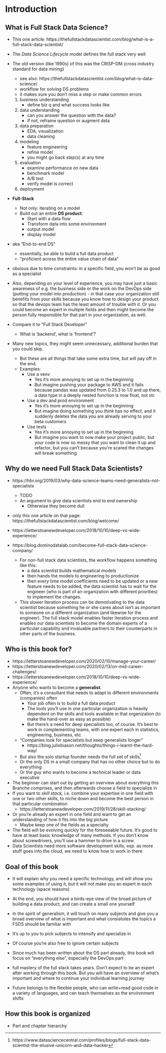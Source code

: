 # Introduction {-}

## What is Full Stack Data Science? {-}

- This one article: https://thefullstackdatascientist.com/blog/what-is-a-full-stack-data-scientist/

- The *Data Science Lifecycle* model defines the full stack very well
- The old version (like 1990s) of this was the CRISP-DM (cross industry standard for data mining)
  - see also: https://thefullstackdatascientist.com/blog/what-is-data-science/
  - workflow for solving DS problems
  - it makes sure you don't miss a step or make common errors
  1. business understanding
     - define biz q and what success looks like
  2. data understanding
     - can you answer the question with the data? 
     - if not, reframe question or augment data
  3. data preparation
     - EDA, visualization
     - data cleaning
  4. modeling
     - feature engineering
     - refine model
     - you might go back step(s) at any time
  5. evaluation
     - examine performance on new data
     - benchmark model
     - A/B test
     - verify model is correct
  6. deployment


- **Full-Stack**
  - Not only: iterating on a model
  - Build out an entire **DS product**:
    - Start with a data flow
    - Transform data into some environment
    - output model
    - display model
- aka "End-to-end DS"
  - essentially, be able to build a full data product
  - "proficient across the entire value chain of data"


- obvious due to time constraints: in a specific field, you won't be as good as a specialist
- Also, depending on your level of experience, you may have just a basic awareness of e.g. the business side or the work on the DevOps side (putting your model into production) - in that case your organization still benefits from your skills because you know how to design your product so that the devops team has the least amount of trouble with it. Or you could become an expert in multiple fields and then might become the person fully responsible for that part in your organization, as well.

- Compare it to "Full Stack Developer"
    - What is 'backend', what is 'frontend'?
- Many new topics, they might seem unnecessary, additional burden that you could skip.
    - But these are all things that take some extra time, but will pay off in the end.
    - Examples:
        - Use a venv
            - Yes it's more annoying to set up in the beginning
            - But imagine pushing your package to AWS and it fails because pandas was updated from 0.25.3 to 1.0 and up there, a data type in a deeply nested function is now float, not str.
        - Use a dev and prod environment
            - Yes it's more annoying to set up in the beginning
            - But imagine doing something you *think* has no effect, and it suddenly deletes the data you are already serving to your beta customers
        - Use tests
            - Yes it's more annoying to set up in the beginning
            - But imagine you want to now make your project public, but your code is now so messy that you want to clean it up and refactor, but you can't because you're scared the changes will break something

## Why do we need Full Stack Data Scientists? {-}

- https://hbr.org/2019/03/why-data-science-teams-need-generalists-not-specialists
  - TODO
  - An argument to give data scientists end to end ownership
    - Otherwise they become dull

- only this one article on that page: https://thefullstackdatascientist.com/blog/welcome/
- https://letterstoanewdeveloper.com/2018/10/10/deep-vs-wide-experience/

- https://blog.dominodatalab.com/become-full-stack-data-science-company/
  - For non-full stack data scientists, the workflow happens something like this:
    - a data scientist builds mathematical models
    - then hands the models to engineering to productionize
    - then every time model coefficients need to be updated or a new feature needs to be added, the data scientist has to wait for the engineer (who is part of an organization with different priorities) to implement the changes.
  - This slower iteration process can be demotivating to the data scientist because something he or she cares about isn’t as important to someone on a different organization (and likewise for the engineer). The full stack model enables faster iteration process and enables our data scientists to become the domain experts of a particular capability and invaluable partners to their counterparts in other parts of the business.

## Who is this book for? {-}

- https://letterstoanewdeveloper.com/2020/02/10/manage-your-career/
- https://letterstoanewdeveloper.com/2020/02/13/on-mid-career-challenges/
- https://letterstoanewdeveloper.com/2018/10/10/deep-vs-wide-experience/
- Anyone who wants to become a **generalist**. 
    - Often, it's a consultant that needs to adapt to different environments (companies) often
        - Your job often is to build a full data product
        - The tools you'll use in one particular organization is heavily dependent on the skills and tools available in that organization (to make the hand-over as easy as possible)
        - But there's a need for deep specialists too, of course. It's best to work in complementing teams, with one expert each in statistics, engineering, business, etc.
    - "Companies look for specialists but keep generalists longer"
      - https://blog.juliobiason.net/thoughts/things-i-learnt-the-hard-way/
    - But also the solo startup founder needs the full set of skills^[https://www.datasciencecentral.com/profiles/blogs/full-stack-data-scientist-the-elusive-unicorn-and-data-hacker]
    - Or the only DS in a small company that has no other choice but to do everything
    - Or the guy who wants to become a technical leader or data executive
- The beginner can start out by getting an overview about everything this Branche comprises, and then afterwards choose a field to specialize in
- If you want to *skill stack*, i.e. combine your expertise in one field with one or two other skills, to niche down and become the best person in that particular combination
  - https://letterstoanewdeveloper.com/2019/11/28/skill-stacking/
- Or you're already an expert in one field and want to get an understanding of how it fits into the big picture
  - Maybe keep one of the fields as a specialty
- The field will be evolving quickly for the foreseeable future. It's good to have at least basic knowledge of many methods. If you don't know about screwdrivers, you'll use a hammer to drive in a screw.
- Data Scientists need more software development skills, esp. as more stuff goes
  into the cloud, we need to know how to work in there

## Goal of this book {-}

- It will explain why you need a specific technology, and will show you some examples of using it, but it will not make you an expert in each technology (space reasons)
- At the end, you should have a birds-eye view of the broad picture of building a data product, and can create a small one yourself

- In the spirit of generalism, it will touch on many subjects and give you a broad overview of what is important and what consistutes the topics a FSDS should be familiar with
- It's up to you to pick subjects to intensify and specialize in
- Of course you're also free to ignore certain subjects


- Since much has been written about the DS part already, this book will focus on "everything else", especially the DevOps part 

- full mastery of the full stack takes years. Don't expect to be an expert after working through this book. But you will have an overview of what's important and where to continue your individual learning journey

- Future belongs to the flexible people, who can write+read good code in a
  variety of languages, and can teach themselves as the environment shifts


## How this book is organized {-}

- Part and chapter hierarchy
